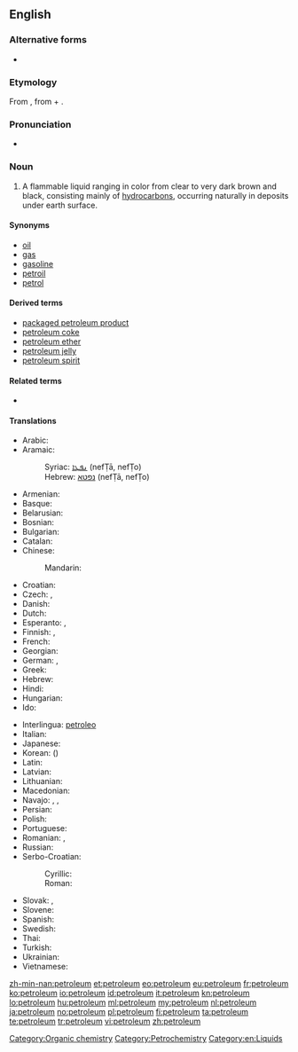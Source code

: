 ==English==
{{wikipedia}}

===Alternative forms===
* {{l|en|petrolæum}} {{qualifier|archaic}}

===Etymology===
From {{etyl|enm}} {{term|petroleum|lang=la}}, from {{term|petra||rock|lang=la}} + {{term|oleum||oil|lang=la}}.

===Pronunciation===
* {{audio|En-us-petroleum.ogg|Audio (US)}}

===Noun===
{{en-noun|pl='''[[petroleums]]''' ''or, rarely,'' '''[[petrolea]]'''}}

# A flammable liquid ranging in color from clear to very dark brown and black, consisting mainly of [[hydrocarbon]]s, occurring naturally in deposits under earth surface.

====Synonyms====
* [[oil]]
* [[gas]]
* [[gasoline]]
* [[petroil]]
* [[petrol]]

====Derived terms====
* [[packaged petroleum product]]
* [[petroleum coke]]
* [[petroleum ether]]
* [[petroleum jelly]]
* [[petroleum spirit]]

====Related terms====
* {{l|en|linoleum}}

====Translations====
{{trans-top|the flammable liquid mixture of hydrocarbons}}
* Arabic: {{t|ar|نفط|m|tr=nafT|sc=Arab}}
* Aramaic:
*: Syriac: [[ܢܦܛܐ]] (nefṬā, nefṬo) {{m}}
*: Hebrew: [[נפטא]] (nefṬā, nefṬo) {{m}}
* Armenian: {{t|hy|նավթ|tr=navt'|sc=Armn}}
* Basque: {{t|eu|harrolio}}
* Belarusian: {{t|be|нафта|f|tr=náfta|sc=Cyrl}}
* Bosnian: {{t-|bs|nafta|f}}
* Bulgarian: {{t|bg|нафта|f|tr=náfta|sc=Cyrl}}
* Catalan: {{t+|ca|petroli}}
* Chinese:
*: Mandarin: {{t-|cmn|石油|tr=shíyóu|sc=Hani}}
* Croatian: {{t-|hr|nafta|f|alt=nȁfta}}
* Czech: {{t+|cs|ropa|f}}, {{t-|cs|nafta|f}}
* Danish: {{t|da|råolie|c}}
* Dutch: {{t+|nl|petroleum|m}}
* Esperanto: {{t-|eo|petrolo|xs=Esperanto}}, {{t|eo|nafto}}
* Finnish: {{t+|fi|raakaöljy}}, {{t+|fi|maaöljy}}
* French: {{t+|fr|pétrole|m}}
* Georgian: {{t|ka|ნავთი|tr=nav'ti|sc=Geor}}
* German: {{t|de|Erdöl|n}}, {{t|de|Petroleum|n}}
* Greek: {{t+|el|πετρέλαιο|tr=petréleo}}
* Hebrew: {{t|he|נפט|m|tr=neft|sc=Hebr}}
* Hindi: {{t|hi|पेट्रोलियम|tr=peṭroliyam|sc=Deva}}
* Hungarian: {{t+|hu|kőolaj}}
* Ido: {{t+|io|petrolo|xs=Ido}}
{{trans-mid}}
* Interlingua: [[petroleo]]
* Italian: {{t+|it|petrolio|m}}
* Japanese: {{t|ja|石油|tr=せきゆ, sekiyu|sc=Jpan}}
* Korean: {{t|ko|석유|tr=seokyu|sc=Kore}} ({{t|ko|石油|sc=Kore}})
* Latin: {{t-|la|petroleum}}
* Latvian: {{t-|lv|nafta|f|xs=Latvian}}
* Lithuanian: {{t|lt|nafta|f}}
* Macedonian: {{t|mk|нафта|f|tr=náfta|sc=Cyrl}}
* Navajo: {{tø|nv|akʼah}}, {{tø|nv|akʼahkǫʼ}}, {{tø|nv|tókǫʼí‎}}
* Persian: {{t|fa|نفت|tr=naft|sc=fa-Arab}}
* Polish: {{t+|pl|ropa naftowa|f}}
* Portuguese: {{t+|pt|petróleo|m}}
* Romanian: {{t+|ro|petrol|n}}, {{t|ro|țiței|n}}
* Russian: {{t+|ru|нефть|f|tr=neft’}}
* Serbo-Croatian:
*: Cyrillic: {{t|sh|нафта|f|sc=Cyrl}}
*: Roman: {{t|sh|nafta|f}}
* Slovak: {{t|sk|ropa|f}}, {{t|sk|nafta|f}}
* Slovene: {{t|sl|nafta|f}}
* Spanish: {{t+|es|petróleo|m}}
* Swedish: {{t-|sv|petroleum|n}}
* Thai: {{t|th|ปิโตรเลียม|tr=bpì-dtroh-liam|sc=Thai}}
* Turkish: {{t|tr|petrol}}
* Ukrainian: {{t|uk|нафта|f|tr=náfta|sc=Cyrl}}
* Vietnamese: {{t|vi|dầu mỏ}}
{{trans-bottom}}

[[Category:Organic chemistry]]
[[Category:Petrochemistry]]
[[Category:en:Liquids]]

[[zh-min-nan:petroleum]]
[[et:petroleum]]
[[eo:petroleum]]
[[eu:petroleum]]
[[fr:petroleum]]
[[ko:petroleum]]
[[io:petroleum]]
[[id:petroleum]]
[[it:petroleum]]
[[kn:petroleum]]
[[lo:petroleum]]
[[hu:petroleum]]
[[ml:petroleum]]
[[my:petroleum]]
[[nl:petroleum]]
[[ja:petroleum]]
[[no:petroleum]]
[[pl:petroleum]]
[[fi:petroleum]]
[[ta:petroleum]]
[[te:petroleum]]
[[tr:petroleum]]
[[vi:petroleum]]
[[zh:petroleum]]